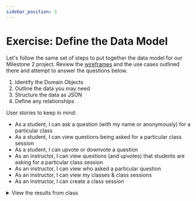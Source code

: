 ```yaml
---
sidebar_position: 3
---
```

# Exercise: Define the Data Model

Let's follow the same set of steps to put together the data model for our Milestone 2 project. Review the [wireframes](./../project-plans-wireframes.md) and the use cases outlined there and attempt to answer the questions below.

1. Identify the Domain Objects
2. Outline the data you may need
3. Structure the data as JSON
4. Define any relationships

User stories to keep in mind:

* As a student, I can ask a question (with my name or anonymously) for a particular class
* As a student, I can view questions being asked for a particular class session
* As a student, I can upvote or downvote a question
* As an instructor, I can view questions (and upvotes) that students are asking for a particular class session
* As an instructor, I can view who asked a particular question
* As an instructor, I can view my classes & class sessions
* As an instructor, I can create a class session


<details>
<summary>
View the results from class
</summary>
<p>1. Identify the Domain Objects</p>

<p>Student Questions, Classes, and Class Sessions</p>
<p>2. Outline the data you may need</p>

```mermaid
classDiagram
  direction LR
  class Class {
    +string name
    +string id
  }
  class ClassSession {
    +string id
    +array questions
    +string classId
  }
  class Questions {
    +string id
    +string question
    +number votes
  }
  ClassSession --|> Questions
```

<p>3. Structure the data as JSON </p>
<p>

```json
{
  "classes": [{
    "name": "cs5356"
  }],
  "classSessions": [{
    "classId": "cs5356",
    "questions": [{
      "name": "danny",
      "question": "why is the sky blue?",
      "votes": 0
    }]
  }]
}
```

</p>

<p>4. Define the relationships</p>

Class Sessions have a pointer named `classId` to the class that it belongs to.

</details>